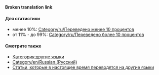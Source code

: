 '''Broken translation link'''{{en/-}}{{en/Bilingual box| Ru
| ''Данная страница содержит список '''статей, которые в настоящее время переводятся на русский язык'''.<br/>Статьи с шаблоном {{s|Перевод/Ru}} автоматически добавляются сюда.
| ''This page provides an index for a wide range of '''articles are being translated into Russian''' in OpenTTD Wiki.<br/>Articles with {{s|Перевод/Ru}} template automatically go here.''}}

====Для статистики====
*менее 10%: [[Category/ru/Переведено менее 10 процентов]]
*от 11% - до 99%: [[Category/ru/Переведено более 10 процентов]]

====Смотрите также====
*[[Category/en/Other languages|Категория:другие языки]]
*[[Category/en/Russian (Русский)]]
*[[Main/en/Articles are being translated into other languages|Статьи, которые в настоящее время переводятся на другие языки]]